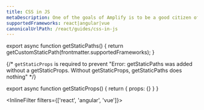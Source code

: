 ```yaml
---
title: CSS in JS
metaDescription: One of the goals of Amplify is to be a good citizen of the environment it exists in. As such, Amplify works hard to not interfere with other tools that are being used.
supportedFrameworks: react|angular|vue
canonicalUrlPath: /react/guides/css-in-js
---
```



export async function getStaticPaths() {
  return getCustomStaticPath(frontmatter.supportedFrameworks);
}

{/*  `getStaticProps` is required to prevent "Error: getStaticPaths was added without a getStaticProps. Without getStaticProps, getStaticPaths does nothing" */}

export async function getStaticProps() {
  return { props: {} }
}

<InlineFilter filters={['react', 'angular', 'vue']}>
  <WebContent />
</InlineFilter>
